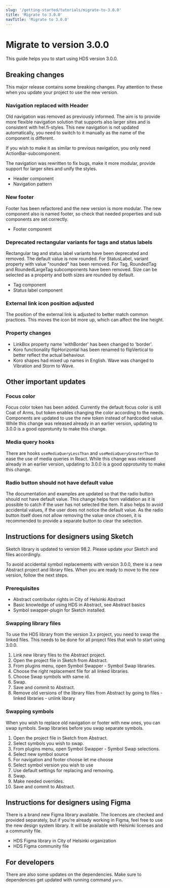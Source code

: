 ```yaml
---
slug: '/getting-started/tutorials/migrate-to-3.0.0'
title: 'Migrate to 3.0.0'
navTitle: 'Migrate to 3.0.0'
---
```



# Migrate to version 3.0.0
This guide helps you to start using HDS version 3.0.0. 

## Breaking changes
This major release contains some breaking changes. Pay attention to these when you update your project to use the new version.

### Navigation replaced with Header
Old navigation was removed as previously informed. The aim is to provide more flexible navigation solution that supports also larger sites and is consistent with hel.fi-styles.
This new navigation is not updated automatically, you need to switch to it manually as the name of the component is different.

If you wish to make it as similar to previous navigation, you only need <InternalLink size="M" href="/components/header/#with-action-bar"> ActionBar-subcomponent.</InternalLink>

The navigation was rewritten to fix bugs, make it more modular, provide support for larger sites and unify the styles.

- <InternalLink size="M" href="/components/header">Header component</InternalLink>
- <InternalLink size="M" href="/patterns/navigation/building-navigation/">Navigation pattern</InternalLink>

### New footer
Footer has been refactored and the new version is more modular. The new component also is named footer, so check that needed properties and sub components are set correctly.

- <InternalLink size="M" href="/components/footer">Footer component</InternalLink>

### Deprecated rectangular variants for tags and status labels
Rectangular tag and status label variants have been deprecated and removed. The default value is now rounded. 
For StatusLabel, variant property with value "rounded" has been removed. For Tag, RoundedTag and RoundedLargeTag subcomponents have been removed. Size can be selected as a property and both sizes are rounded by default. 
- <InternalLink size="M" href="/components/tag">Tag component</InternalLink>
- <InternalLink size="M" href="/components/status-label">Status label component</InternalLink>

### External link icon position adjusted
The position of the external link is adjusted to better match common practices. This moves the icon bit more up, which can affect the line height.

### Property changes
- LinkBox property name 'withBorder' has been changed to 'border'.
- Koro functionality flipHorizontal has been renamed to flipVertical to better reflect the actual behaviour.
- Koro shapes had mixed up names in English. Wave was changed to Vibration and Storm to Wave.

## Other important updates

### Focus color
Focus color token has been added. Currently the default focus color is still Coat of Arms, but token enables changing the color according to the needs.
Components are updated to use the new token instead of hardcoded value. While this change was released already in an earlier version, updating to 3.0.0 is a good opprotunity to make this change. 

### Media query hooks
There are hooks <code>useMediaQueryLessThan</code> and <code>useMediaQueryGreaterThan</code> to ease the use of media queries in React. While this change was released already in an earlier version, updating to 3.0.0 is a good opprotunity to make this change.

### Radio button should not have default value
The documentation and examples are updated so that the radio button should not have default value. 
This change helps form validation as it is possible to catch if the user has not selected the item. It also helps to avoid accidental values, if the user does not notice the default value.
As the radio button itself does not allow removing the value once chosen, it is recommended to provide a separate button to clear the selection.

## Instructions for designers using Sketch
Sketch library is updated to version 98.2. Please update your Sketch and files accordingly.

To avoid accidental symbol replacements with version 3.0.0, there is a new Abstract project and library files. 
When you are ready to move to the new version, follow the next steps.

### Prerequisites
- Abstract contributor rights in City of Helsinki Abstract
- Basic knowledge of using HDS in Abstract, see <InternalLink size="M" href="/getting-started/tutorials/abstract-tutorial/">Abstract basics</InternalLink>
- <ExternalLink size="M" openInNewTab="true" href="https://github.com/sonburn/symbol-swapper">Symbol swapper-plugin for Sketch</ExternalLink> installed.

### Swapping library files
To use the HDS library from the version 3.x project, you need to swap the linked files. This needs to be done for all project files that wish to start using 3.0.0.

1. Link new library files to the Abstract project.
2. Open the project file in Sketch from Abstract.
3. From plugins menu, open Symbol Swapper - Symbol Swap libraries.
4. Choose the right replacement file for all linked libraries.
5. Choose Swap symbols with same id.
6. Swap.
7. Save and commit to Abstract.
8. Remove old versions of the library files from Abstract by going to files - linked libraries - unlink library

### Swapping symbols
When you wish to replace old navigation or footer with new ones, you can swap symbols. Swap libraries before you swap separate symbols.

1. Open the project file in Sketch from Abstract.
2. Select symbols you wish to swap.
3. From plugins menu, open Symbol Swapper - Symbol Swap selections.
4. Select new symbol source
5. For navigation and footer choose let me choose
6. Select symbol version you wish to use
7. Use default settings for replacing and removing.
8. Swap.
9. Make needed overrides. 
10. Save and commit to Abstract.

## Instructions for designers using Figma
There is a brand new Figma library available. The licences are checked and provided separately, but if you're already working in Figma, feel free to use the new design system library.
It will be available with Helsinki licenses and a community file.

- <ExternalLink size="M" openInNewTab="true">HDS Figma library in City of Helsinki organization</ExternalLink>
- <ExternalLink size="M" openInNewTab="true">HDS Figma community file</ExternalLink>

## For developers
There are also some updates on the dependencies. Make sure to dependencies get updated with running command <code>yarn</code>.